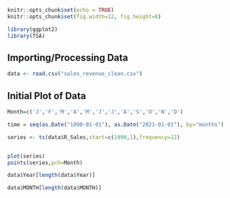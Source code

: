 
```r
knitr::opts_chunk$set(echo = TRUE)
knitr::opts_chunk$set(fig.width=12, fig.height=8) 

library(ggplot2)
library(TSA)
```

## Importing/Processing Data

```r
data <- read.csv("sales_revenue_clean.csv")
```


## Initial Plot of Data

```r
Month=c('J','F','M','A','M','J','J','A','S','O','N','D')

time = seq(as.Date("1990-01-01"), as.Date("2021-01-01"), by="months")

series <- ts(data$R_Sales,start=c(1990,1),frequency=12)


plot(series)
points(series,pch=Month)

```

```r
data$Year[length(data$Year)]

data$MONTH[length(data$MONTH)]

```


